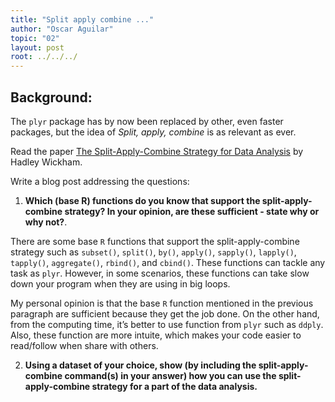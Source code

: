 ```yaml
---
title: "Split apply combine ..."
author: "Oscar Aguilar"
topic: "02"
layout: post
root: ../../../
---
```


## Background:

The `plyr` package has by now been replaced by other, even faster packages, but the idea of *Split, apply, combine* is as relevant as ever.

Read the paper [The Split-Apply-Combine Strategy for Data Analysis](https://www.jstatsoft.org/article/view/v040i01) by Hadley Wickham.


Write a blog post addressing the questions: 

1. **Which (base R) functions do you know that support the split-apply-combine strategy? In your opinion, are these sufficient - state why or why not?**. 

There are some base `R` functions that support the split-apply-combine strategy such as `subset()`, `split()`, `by()`, `apply()`, `sapply()`, `lapply()`, `tapply()`, `aggregate()`, `rbind()`, and `cbind()`. These functions can tackle any task  as `plyr`. However, in some scenarios, these functions can take slow down your program when they are using in big loops.

My personal opinion is that the base `R` function mentioned in the previous paragraph are sufficient because they get the job done. On the other hand, from the computing time, it's better to use function from `plyr` such as `ddply`. Also, these function are more intuite, which makes your code easier to read/follow when share with others. 



2. **Using a dataset of your choice, show (by including the split-apply-combine command(s) in your answer) how you can use the split-apply-combine strategy for a part of the data analysis.**




